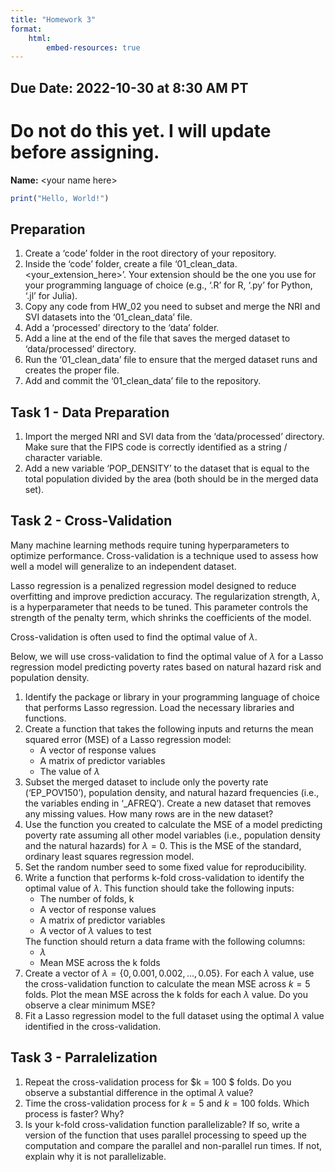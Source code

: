 ```yaml
---
title: "Homework 3"
format: 
    html:
        embed-resources: true
---
```



__Due Date:__ 2022-10-30 at 8:30 AM PT
---

# Do not do this yet. I will update before assigning.


__Name:__ \<your name here\>

```r
print("Hello, World!")
```

## Preparation

1. Create a 'code' folder in the root directory of your repository.
1. Inside the 'code' folder, create a file '01_clean_data.\<your_extension_here\>'.
Your extension should be the one you use for your programming language of choice (e.g., '.R' for R, '.py' for Python, '.jl' for Julia).
1. Copy any code from HW_02 you need to subset and merge the NRI and SVI datasets into the '01_clean_data' file.
1. Add a 'processed' directory to the 'data' folder.
1. Add a line at the end of the file that saves the merged dataset to 'data/processed' directory.
1. Run the '01_clean_data' file to ensure that the merged dataset runs and creates the proper file.
1. Add and commit the '01_clean_data' file to the repository.

## Task 1 - Data Preparation

1. Import the merged NRI and SVI data from the 'data/processed' directory.
Make sure that the FIPS code is correctly identified as a string / character variable.
1. Add a new variable 'POP_DENSITY' to the dataset that is equal to the total population divided by the area (both should be in the merged data set).


## Task 2 - Cross-Validation

Many machine learning methods require tuning hyperparameters to optimize performance.
Cross-validation is a technique used to assess how well a model will generalize to an independent dataset.

Lasso regression is a penalized regression model designed to reduce overfitting and improve prediction accuracy.
The regularization strength, $\lambda$, is a hyperparameter that needs to be tuned.
This parameter controls the strength of the penalty term, which shrinks the coefficients of the model.

Cross-validation is often used to find the optimal value of $\lambda$.

Below, we will use cross-validation to find the optimal value of $\lambda$ for a Lasso regression model predicting poverty rates based on natural hazard risk and population density.

1. Identify the package or library in your programming language of choice that performs Lasso regression.
Load the necessary libraries and functions.
1. Create a function that takes the following inputs and returns the mean squared error (MSE) of a Lasso regression model:
    - A vector of response values
    - A matrix of predictor variables
    - The value of $\lambda$
1. Subset the merged dataset to include only the poverty rate ('EP_POV150'), population density, and natural hazard frequencies (i.e., the variables ending in '\_AFREQ').
Create a new dataset that removes any missing values.
How many rows are in the new dataset?
1. Use the function you created to calculate the MSE of a model predicting poverty rate assuming all other model variables (i.e., population density and the natural hazards) for $\lambda = 0$.
This is the MSE of the standard, ordinary least squares regression model.
1. Set the random number seed to some fixed value for reproducibility.
1. Write a function that performs k-fold cross-validation to identify the optimal value of $\lambda$.
This function should take the following inputs:
    - The number of folds, k
    - A vector of response values
    - A matrix of predictor variables
    - A vector of $\lambda$ values to test

    The function should return a data frame with the following columns:
    - $\lambda$
    - Mean MSE across the k folds
1. Create a vector of $\lambda = \{0, 0.001, 0.002, ..., 0.05\}$.
For each $\lambda$ value, use the cross-validation function to calculate the mean MSE across $k = 5$ folds.
Plot the mean MSE across the k folds for each $\lambda$ value.
Do you observe a clear minimum MSE?
1. Fit a Lasso regression model to the full dataset using the optimal $\lambda$ value identified in the cross-validation.

## Task 3 - Parralelization
1. Repeat the cross-validation process for $k = 100 $ folds.
Do you observe a substantial difference in the optimal $\lambda$ value?
1. Time the cross-validation process for $k = 5$ and $k = 100$ folds.
Which process is faster? Why?
3. Is your k-fold cross-validation function parallelizable?
If so, write a version of the function that uses parallel processing to speed up the computation and compare the parallel and non-parallel run times.
If not, explain why it is not parallelizable.


